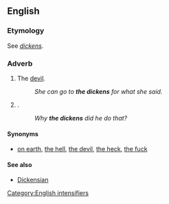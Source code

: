 ==English==
===Etymology===
See ''[[dickens]]''.

===Adverb===
{{en-intj|pos=[[the]] [[dickens]]}}

# {{euphemism}} The [[devil]].
#:''She can go to '''the dickens''' for what she said.''
# {{non-gloss definition|Used as an intensifier}}.
#: ''Why '''the dickens''' did he do that?''

====Synonyms====
* {{sense|intensifier}} [[on earth]], [[the hell]], [[the devil]], [[the heck]], [[the fuck]]

====See also====
* [[Dickensian]]

[[Category:English intensifiers]]